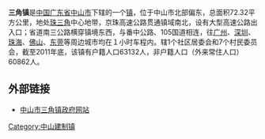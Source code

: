 {{中国乡级行政区
| 行政区全称 = 三角镇
| 景观照片文件名 = 
| 景观照片描述 = 
| 汉语拼音 = 
| 通用拼音 = 
| 注音符號 = 
| 其它标音类型1 = 
| 其它标音1 = 
| 其它标音类型2 = 
| 其它标音2 = 
| 其它语言类型1 = 
| 其它语言地名1 = 
| 其它语言类型2 = 
| 其它语言地名2 = 
| 上级行政区 = [[广东省|广东省]][[中山市|中山市]]
| 行政区类别 = [[镇|镇]]
| 行政区划代码 = 
| 地理坐标 = 
| 总面积 = 72平方公里
| 户籍人口 = 63132人
| 户籍人口年份 = 2011年12月31日
| 人口密度 = 
| 行政区划 = 7个村1个社区 
| 官方网站 = 
| 政府驻地 = 
| 邮政编码 = 528445
| 毗邻行政区 = [[黄圃镇_(中山市)|黄圃镇]]、[[民众镇|民众镇]]
| 位置图文件名 =
| 位置图描述 = 三角镇区域划分
}}
'''三角镇'''是[[中国|中国]][[广东省|广东省]][[中山市|中山市]]下辖的一个[[镇|镇]]，位于中山市北部偏东，总面积72.32平方公里，地处[[珠三角|珠三角]]中心地带，京珠高速公路贯通镇域南北，设有大型高速公路出入口；省道南三公路横穿镇境东西，与番中公路、105国道相连，往[[广州|广州]]、[[深圳|深圳]]、[[珠海|珠海]]、[[佛山|佛山]]、[[东莞|东莞]]等周边城市均在１小时车程内。辖1个社区居委会和7个村民委员会，截至2011年底，该镇有户籍人口63132人，非户籍人口（外来常住人口）60862人。

== 外部链接 ==
*[http://www.sanjiao.gov.cn/ 中山市三角镇政府网站]{{Wayback|url=http://www.sanjiao.gov.cn/ |date=20061108225816 }}

{{中山市行政区划}}
[[Category:中山建制镇|Category:中山建制镇]]